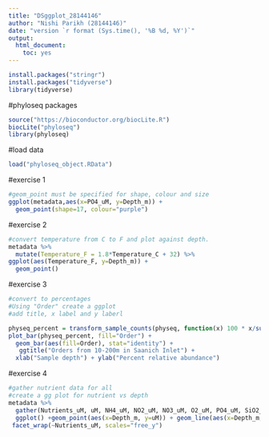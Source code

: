 ```yaml
---
title: "DSggplot_28144146"
author: "Nishi Parikh (28144146)"
date: "version `r format (Sys.time(), '%B %d, %Y')`"
output: 
  html_document:
    toc: yes
---
```

```r
install.packages("stringr")
install.packages("tidyverse")
library(tidyverse)
```

#phyloseq packages
```r
source("https://bioconductor.org/biocLite.R")
biocLite("phyloseq")
library(phyloseq)
```
#load data
```r
load("phyloseq_object.RData")
```
#exercise 1
```r
#geom_point must be specified for shape, colour and size 
ggplot(metadata,aes(x=PO4_uM, y=Depth_m)) +
  geom_point(shape=17, colour="purple")
```
#exercise 2 
```r
#convert temperature from C to F and plot against depth. 
metadata %>% 
  mutate(Temperature_F = 1.8*Temperature_C + 32) %>%
ggplot(aes(Temperature_F, y=Depth_m)) +
  geom_point()

```
#exercise 3
```r
#convert to percentages
#Using "Order" create a ggplot
#add title, x label and y laberl

physeq_percent = transform_sample_counts(physeq, function(x) 100 * x/sum(x))
plot_bar(physeq_percent, fill="Order") + 
  geom_bar(aes(fill=Order), stat="identity") +
   ggtitle("Orders from 10-200m in Saanich Inlet") +
  xlab("Sample depth") + ylab("Percent relative abundance")


```
#exercise 4
```r

#gather nutrient data for all 
#create a gg plot for nutrient vs depth 
metadata %>% 
  gather(Nutrients_uM, uM, NH4_uM, NO2_uM, NO3_uM, O2_uM, PO4_uM, SiO2_uM) %>%
  ggplot() +geom_point(aes(x=Depth_m, y=uM)) + geom_line(aes(x=Depth_m, y=uM)) +
 facet_wrap(~Nutrients_uM, scales="free_y") 


```

